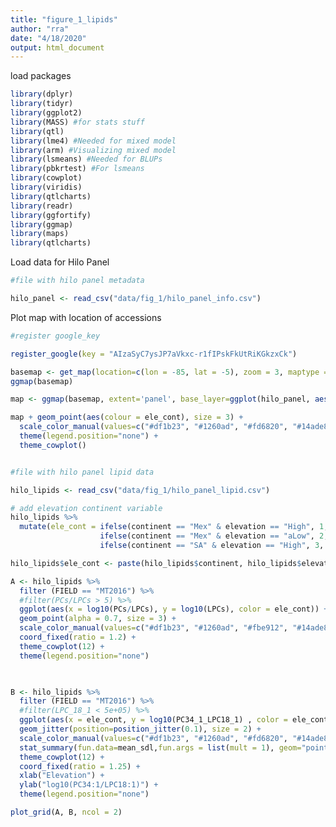 ```yaml
---
title: "figure_1_lipids"
author: "rra"
date: "4/18/2020"
output: html_document
---
```


load packages

```r
library(dplyr)
library(tidyr)
library(ggplot2)
library(MASS) #for stats stuff
library(qtl)
library(lme4) #Needed for mixed model
library(arm) #Visualizing mixed model
library(lsmeans) #Needed for BLUPs
library(pbkrtest) #For lsmeans
library(cowplot) 
library(viridis)
library(qtlcharts)
library(readr)
library(ggfortify)
library(ggmap)
library(maps)
library(qtlcharts)
```

Load data for Hilo Panel

```r
#file with hilo panel metadata

hilo_panel <- read_csv("data/fig_1/hilo_panel_info.csv")


```

Plot map with location of accessions

```r
#register google_key

register_google(key = "AIzaSyC7ysJP7aVkxc-r1fIPskFkUtRiKGkzxCk")

basemap <- get_map(location=c(lon = -85, lat = -5), zoom = 3, maptype = "hybrid", color='bw', source='google', scale = 4)
ggmap(basemap)

map <- ggmap(basemap, extent='panel', base_layer=ggplot(hilo_panel, aes(x=Long, y=Lat))) #adds hilo panel info

map + geom_point(aes(colour = ele_cont), size = 3) +
  scale_color_manual(values=c("#df1b23", "#1260ad", "#fd6820", "#14ade8")) +
  theme(legend.position="none") +
  theme_cowplot()



```

```r
#file with hilo panel lipid data

hilo_lipids <- read_csv("data/fig_1/hilo_panel_lipid.csv")

# add elevation continent variable
hilo_lipids %>% 
  mutate(ele_cont = ifelse(continent == "Mex" & elevation == "High", 1,
                    ifelse(continent == "Mex" & elevation == "aLow", 2, 
                    ifelse(continent == "SA" & elevation == "High", 3, 4))))

hilo_lipids$ele_cont <- paste(hilo_lipids$continent, hilo_lipids$elevation, sep = "_")

A <- hilo_lipids %>%
  filter (FIELD == "MT2016") %>%
  #filter(PCs/LPCs > 5) %>%
  ggplot(aes(x = log10(PCs/LPCs), y = log10(LPCs), color = ele_cont)) +
  geom_point(alpha = 0.7, size = 3) +
  scale_color_manual(values=c("#df1b23", "#1260ad", "#fbe912", "#14ade8")) +
  coord_fixed(ratio = 1.2) +
  theme_cowplot(12) +
  theme(legend.position="none") 
  


B <- hilo_lipids %>%
  filter (FIELD == "MT2016") %>%
  #filter(LPC_18_1 < 5e+05) %>%
  ggplot(aes(x = ele_cont, y = log10(PC34_1_LPC18_1) , color = ele_cont)) +
  geom_jitter(position=position_jitter(0.1), size = 2) +
  scale_color_manual(values=c("#df1b23", "#1260ad", "#fd6820", "#14ade8")) +
  stat_summary(fun.data=mean_sdl,fun.args = list(mult = 1), geom="pointrange", color = "black") +
  theme_cowplot(12) +
  coord_fixed(ratio = 1.25) +
  xlab("Elevation") + 
  ylab("log10(PC34:1/LPC18:1)") +
  theme(legend.position="none") 

plot_grid(A, B, ncol = 2)
```

